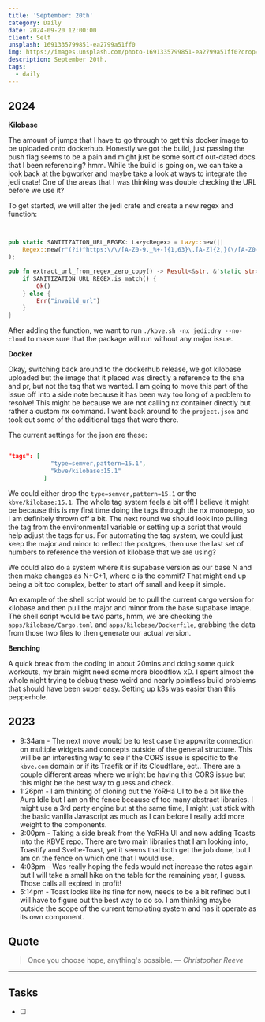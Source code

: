```yaml
---
title: 'September: 20th'
category: Daily
date: 2024-09-20 12:00:00
client: Self
unsplash: 1691335799851-ea2799a51ff0
img: https://images.unsplash.com/photo-1691335799851-ea2799a51ff0?crop=entropy&cs=srgb&fm=jpg&ixid=MnwzNjM5Nzd8MHwxfHJhbmRvbXx8fHx8fHx8fDE2ODE3NDg2ODY&ixlib=rb-4.0.3&q=85
description: September 20th. 
tags:
  - daily
---
```



## 2024

**Kilobase**

The amount of jumps that I have to go through to get this docker image to be uploaded onto dockerhub.
Honestly we got the build, just passing the push flag seems to be a pain and might just be some sort of out-dated docs that I been referencing? hmm.
While the build is going on, we can take a look back at the bgworker and maybe take a look at ways to integrate the jedi crate!
One of the areas that I was thinking was double checking the URL before we use it?

To get started, we will alter the jedi crate and create a new regex and function:

```rust 


pub static SANITIZATION_URL_REGEX: Lazy<Regex> = Lazy::new(||
	Regex::new(r"(?i)^https:\/\/[A-Z0-9._%+-]{1,63}\.[A-Z]{2,}(\/[A-Z0-9._%+-]*){0,64}$").unwrap()
);

pub fn extract_url_from_regex_zero_copy() -> Result<&str, &'static str> {
	if SANITIZATION_URL_REGEX.is_match() {
		Ok()
	} else {
		Err("invaild_url")
	}
}

```

After adding the function, we want to run `./kbve.sh -nx jedi:dry --no-cloud` to make sure that the package will run without any major issue.

**Docker**

Okay, switching back around to the dockerhub release, we got kilobase uploaded but the image that it placed was directly a reference to the sha and pr, but not the tag that we wanted.
I am going to move this part of the issue off into a side note because it has been way too long of a problem to resolve!
This might be because we are not calling nx container directly but rather a custom nx command.
I went back around to the `project.json` and took out some of the additional tags that were there.

The current settings for the json are these:

```json

"tags": [
            "type=semver,pattern=15.1",
            "kbve/kilobase:15.1"
          ]

```

We could either drop the `type=semver,pattern=15.1` or the `kbve/kilobase:15.1`.
The whole tag system feels a bit off!
I believe it might be because this is my first time doing the tags through the nx monorepo, so I am definitely thrown off a bit.
The next round we should look into pulling the tag from the environmental variable or setting up a script that would help adjust the tags for us.
For automating the tag system, we could just keep the major and minor to reflect the postgres, then use the last set of numbers to reference the version of kilobase that we are using?

We could also do a system where it is supabase version as our base N and then make changes as N+C+1, where c is the commit?
That might end up being a bit too complex, better to start off small and keep it simple.

An example of the shell script would be to pull the current cargo version for kilobase and then pull the major and minor from the base supabase image.
The shell script would be two parts, hmm, we are checking the `apps/kilobase/Cargo.toml` and `apps/kilobase/Dockerfile`, grabbing the data from those two files to then generate our actual version.


**Benching**

A quick break from the coding in about 20mins and doing some quick workouts, my brain might need some more bloodflow xD.
I spent almost the whole night trying to debug these weird and nearly pointless build problems that should have been super easy.
Setting up k3s was easier than this pepperhole.


<Adsense />

## 2023
- 9:34am - The next move would be to test case the appwrite connection on multiple widgets and concepts outside of the general structure. This will be an interesting way to see if the CORS issue is specific to the `kbve.com` domain or if its Traefik or if its Cloudflare, ect.. There are a couple different areas where we might be having this CORS issue but this might be the best way to guess and check.
- 1:26pm - I am thinking of cloning out the YoRHa UI to be a bit like the Aura Idle but I am on the fence because of too many abstract libraries. I might use a 3rd party engine but at the same time, I might just stick with the basic vanilla Javascript as much as I can before I really add more weight to the components.
- 3:00pm - Taking a side break from the YoRHa UI and now adding Toasts into the KBVE repo. There are two main libraries that I am looking into, Toastify and Svelte-Toast, yet it seems that both get the job done, but I am on the fence on which one that I would use.
- 4:03pm - Was really hoping the feds would not increase the rates again but I will take a small hike on the table for the remaining year, I guess. Those calls all expired in profit!
- 5:14pm - Toast looks like its fine for now, needs to be a bit refined but I will have to figure out the best way to do so. I am thinking maybe outside the scope of the current templating system and has it operate as its own component.

## Quote

> Once you choose hope, anything's possible.
> — <cite>Christopher Reeve</cite>

---

## Tasks

- [ ]